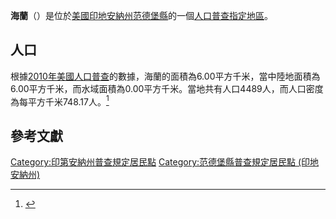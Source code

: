 {{noteTA
|G1=USState
|G2=地名
|G3=Unit
}}
{{Infobox settlement
|official_name            = 海蘭
|native_name = Highland
|settlement_type          = [[人口普查指定地區|人口普查指定地區]]
|image_skyline            = US-IN-Highland,_Vanderburgh_County.png
|imagesize                = 250px
|image_map                = 
|mapsize                  = 
|pushpin_map              = USA Indiana 
|pushpin_label            = 海蘭
|pushpin_label_position   = top
|pushpin_map_caption      = 海蘭在印地安納州的位置
|subdivision_type         = [[世界政區索引|國家]]
|subdivision_type1        = [[美国州份|州份]]
|subdivision_type2        = [[印地安納州行政区划|縣]]
|subdivision_name         = [[美国|美国]]
|subdivision_name1        = [[印地安納州|印地安納州]]
|subdivision_name2        = [[范德堡縣_(印地安納州)|范德堡縣]]
|elevation_ft             = 482
|elevation_m              = 147
|timezone                 = [[北美东部时区|北美东部时区]]
|area_total_km2           = 6.00
|area_land_km2            = 6.00
|area_water_km2           = 0.00
|area_total_sq_mi         = 
|area_land_sq_mi          = 
|area_water_sq_mi         = 
|population_as_of         = [[2010年美國人口普查|2010]]
|population_footnotes     = 
|population_total         = 4489
|population_density_km2   = auto
|population_density_sq_mi = auto
|utc_offset               = -5
|coordinates              = {{coord|38|02|50|N|87|33|37|W|display=inline,title}}
| coor_pinpoint           = 
| coordinates_footnotes   = 
|timezone_DST             = EDT
|utc_offset_DST           = -4
|postal_code_type         = [[美國郵區編號|郵區編號]]
|postal_code              = 
|area_code                = {{link-en|电话区号765|Area code 765|765}}
|blank_name = [[地名信息系统|GNIS ID]]
|blank_info = 436146<ref name="GNIS">{{cite gnis|436146|Highland}}</ref>
}}
'''海蘭'''（{{lang-en|Highland}}）是位於[[美國|美國]][[印地安納州|印地安納州]][[范德堡縣_(印地安納州)|范德堡縣]]的一個[[人口普查指定地區|人口普查指定地區]]。

== 人口 ==
根據[[2010年美國人口普查|2010年美國人口普查]]的數據，海蘭的面積為6.00平方千米，當中陸地面積為6.00平方千米，而水域面積為0.00平方千米。當地共有人口4489人，而人口密度為每平方千米748.17人。<ref name="GR8">{{cite web|url=http://factfinder2.census.gov|publisher=[[美国人口调查局|美国人口调查局]]|accessdate=2011-05-14|title=American FactFinder|archive-date=2013-09-11|archive-url=https://web.archive.org/web/20130911234518/http://factfinder2.census.gov/|dead-url=no}}</ref>

== 參考文獻 ==
{{reflist}}

{{范德堡縣 (印地安納州)}}

{{DEFAULTSORT:Highland, Indiana}}
[[Category:印第安納州普查規定居民點|Category:印第安納州普查規定居民點]]
[[Category:范德堡縣普查規定居民點_(印地安納州)|Category:范德堡縣普查規定居民點 (印地安納州)]]

{{Indiana-geo-stub}}